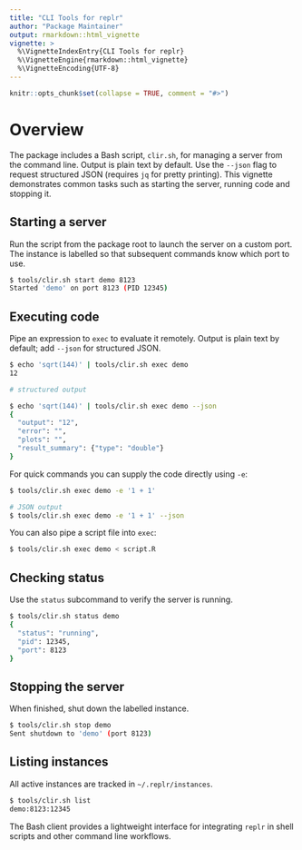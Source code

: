```yaml
---
title: "CLI Tools for replr"
author: "Package Maintainer"
output: rmarkdown::html_vignette
vignette: >
  %\VignetteIndexEntry{CLI Tools for replr}
  %\VignetteEngine{rmarkdown::html_vignette}
  %\VignetteEncoding{UTF-8}
---
```


```r
knitr::opts_chunk$set(collapse = TRUE, comment = "#>")
```

# Overview

The package includes a Bash script, `clir.sh`, for managing a server from the
command line. Output is plain text by default. Use the `--json` flag to request
structured JSON (requires `jq` for pretty printing). This vignette demonstrates
common tasks such as starting the server, running code and stopping it.

## Starting a server

Run the script from the package root to launch the server on a custom port. The instance is labelled so that subsequent commands know which port to use.

```bash
$ tools/clir.sh start demo 8123
Started 'demo' on port 8123 (PID 12345)
```

## Executing code

Pipe an expression to `exec` to evaluate it remotely. Output is plain text by default; add `--json` for structured JSON.

```bash
$ echo 'sqrt(144)' | tools/clir.sh exec demo
12

# structured output

$ echo 'sqrt(144)' | tools/clir.sh exec demo --json
{
  "output": "12",
  "error": "",
  "plots": "",
  "result_summary": {"type": "double"}
}
```

For quick commands you can supply the code directly using `-e`:

```bash
$ tools/clir.sh exec demo -e '1 + 1'

# JSON output
$ tools/clir.sh exec demo -e '1 + 1' --json
```

You can also pipe a script file into `exec`:

```bash
$ tools/clir.sh exec demo < script.R
```

## Checking status

Use the `status` subcommand to verify the server is running.

```bash
$ tools/clir.sh status demo
{
  "status": "running",
  "pid": 12345,
  "port": 8123
}
```

## Stopping the server

When finished, shut down the labelled instance.

```bash
$ tools/clir.sh stop demo
Sent shutdown to 'demo' (port 8123)
```

## Listing instances

All active instances are tracked in `~/.replr/instances`.

```bash
$ tools/clir.sh list
demo:8123:12345
```

The Bash client provides a lightweight interface for integrating `replr` in shell scripts and other command line workflows.
